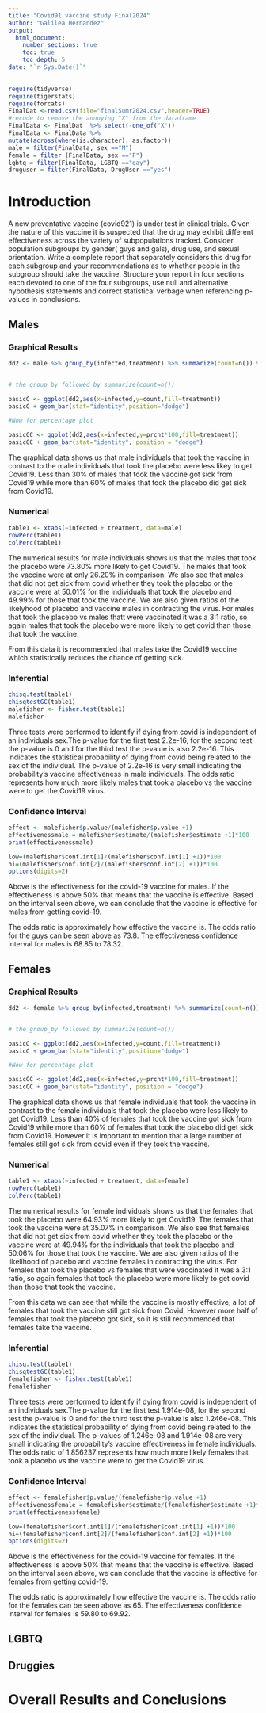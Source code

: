 ```yaml
---
title: "Covid91 vaccine study Final2024"
author: "Galilea Hernandez"
output: 
  html_document:
    number_sections: true
    toc: true
    toc_depth: 5
date: "`r Sys.Date()`" 
---
```


```r
require(tidyverse)
require(tigerstats)
require(forcats)
FinalDat <-read.csv(file="finalSumr2024.csv",header=TRUE)
#recode to remove the annoying "X" from the dataframe
FinalData <- FinalDat  %>% select(-one_of("X"))
FinalData <- FinalData %>%
mutate(across(where(is.character), as.factor))
male = filter(FinalData, sex =="M")
female = filter (FinalData, sex =="F")
lgbtq = filter(FinalData, LGBTQ =="gay")
druguser = filter(FinalData, DrugUser =="yes")
```

# Introduction

A new  preventative vaccine (covid921) is under test in clinical trials. Given the nature of this vaccine it is suspected that the drug may exhibit different effectiveness across the variety of subpopulations tracked. Consider population subgroups by gender( guys and gals), drug use, and sexual orientation. Write a complete report that separately considers this drug for each subgroup and your recommendations as to whether people in the subgroup should take the vaccine. Structure your report in four sections each devoted to one of the four subgroups, use null and alternative hypothesis statements and correct statistical verbage when referencing p-values in conclusions.

## Males

### Graphical Results


```r
dd2 <- male %>% group_by(infected,treatment) %>% summarize(count=n()) %>% mutate(prcnt=count/sum(count))


# the group_by followed by summarize(count=n())

basicC <- ggplot(dd2,aes(x=infected,y=count,fill=treatment))
basicC + geom_bar(stat="identity",position="dodge")

#Now for percentage plot

basicCC <- ggplot(dd2,aes(x=infected,y=prcnt*100,fill=treatment)) 
basicCC + geom_bar(stat="identity", position = "dodge")
```

The graphical data shows us that male individuals that took the vaccine in contrast to the male individuals that took the placebo were less likey to get Covid19. Less than 30% of males that took the vaccine got sick from Covid19 while more than 60% of males that took the placebo did get sick from Covid19.



### Numerical

```r
table1 <- xtabs(~infected + treatment, data=male)
rowPerc(table1)
colPerc(table1)
```


The numerical results for male individuals shows us that the males that took the placebo were 73.80% more likely to get Covid19. The males that took the vaccine were at only 26.20% in comparison. We also see that males that did not get sick from covid whether they took the placebo or the vaccine were at 50.01% for the individuals that took the placebo and 49.99% for those that took the vaccine. We are also given ratios of the likelyhood of placebo and vaccine males in contracting the virus. For males that took the placebo vs males thatt were vaccinated it was a 3:1 ratio, so again males that took the placebo were more likely to get covid than those that took the vaccine.

From this data it is recommended that males take the Covid19 vaccine which statistically reduces the chance of getting sick.

### Inferential

```r
chisq.test(table1)
chisqtestGC(table1)
malefisher <- fisher.test(table1)
malefisher
```


Three tests were performed to identify if dying from covid is independent of an individuals sex.The p-value for the first test 2.2e-16, for the second test the p-value is 0 and for the third test the p-value is also 2.2e-16. This indicates the statistical probability of dying from covid being related to the sex of the individual. The p-value of 2.2e-16 is very small indicating the probability's vaccine effectiveness in male individuals. The odds ratio represents how much more likely males that took a placebo vs the vaccine were to get the Covid19 virus.

### Confidence Interval


```r
effect <- malefisher$p.value/(malefisher$p.value +1)
effectivenessmale = malefisher$estimate/(malefisher$estimate +1)*100
print(effectivenessmale)
```

```r
low=(malefisher$conf.int[1]/(malefisher$conf.int[1] +1))*100
hi=(malefisher$conf.int[2]/(malefisher$conf.int[2] +1))*100
options(digits=2)
```



Above is the effectiveness for the covid-19 vaccine for males. If the effectiveness is above 50% that means that the vaccine is effective. Based on the interval seen above, we can conclude that the vaccine is effective for males from getting covid-19. 

The odds ratio is approximately how effective the vaccine is. The odds ratio for the guys can be seen above as 73.8. The effectiveness confidence interval for males is 68.85 to 78.32.


## Females

### Graphical Results

```r
dd2 <- female %>% group_by(infected,treatment) %>% summarize(count=n()) %>% mutate(prcnt=count/sum(count))


# the group_by followed by summarize(count=n())

basicC <- ggplot(dd2,aes(x=infected,y=count,fill=treatment))
basicC + geom_bar(stat="identity",position="dodge")

#Now for percentage plot

basicCC <- ggplot(dd2,aes(x=infected,y=prcnt*100,fill=treatment)) 
basicCC + geom_bar(stat="identity", position = "dodge")
```

The graphical data shows us that female individuals that took the vaccine in contrast to the female individuals that took the placebo were less likely to get Covid19. Less than 40% of females that took the vaccine got sick from Covid19 while more than 60% of females that took the placebo did get sick from Covid19. However it is important to mention that a large number of females still got sick from covid even if they took the vaccine.


### Numerical

```r
table1 <- xtabs(~infected + treatment, data=female)
rowPerc(table1)
colPerc(table1)
```

The numerical results for female individuals shows us that the females that took the placebo were 64.93% more likely to get Covid19. The females that took the vaccine were at 35.07% in comparison. We also see that females that did not get sick from covid whether they took the placebo or the vaccine were at 49.94% for the individuals that took the placebo and 50.06% for those that took the vaccine. We are also given ratios of the likelihood of placebo and vaccine females in contracting the virus. For females that took the placebo vs females that were vaccinated it was a 3:1 ratio, so again females that took the placebo were more likely to get covid than those that took the vaccine.

From this data we can see that while the vaccine is mostly effective, a lot of females that took the vaccine still got sick from Covid, However more half of females that took the placebo got sick, so it is still recommended that females take the vaccine.


### Inferential

```r
chisq.test(table1)
chisqtestGC(table1)
femalefisher <- fisher.test(table1)
femalefisher
```


Three tests were performed to identify if dying from covid is independent of an individuals sex.The p-value for the first test 1.914e-08, for the second test the p-value is 0 and for the third test the p-value is also 1.246e-08. This indicates the statistical probability of dying from covid being related to the sex of the individual. The p-values of 1.246e-08 and 1.914e-08 are very small indicating the probability's vaccine effectiveness in female individuals. The odds ratio of 1.856237 represents how much more likely females that took a placebo vs the vaccine were to get the Covid19 virus.



### Confidence Interval

```r
effect <- femalefisher$p.value/(femalefisher$p.value +1)
effectivenessfemale = femalefisher$estimate/(femalefisher$estimate +1)*100
print(effectivenessfemale)
```

```r
low=(femalefisher$conf.int[1]/(femalefisher$conf.int[1] +1))*100
hi=(femalefisher$conf.int[2]/(femalefisher$conf.int[2] +1))*100
options(digits=2)
```


Above is the effectiveness for the covid-19 vaccine for females. If the effectiveness is above 50% that means that the vaccine is effective. Based on the interval seen above, we can conclude that the vaccine is effective for females from getting covid-19. 

The odds ratio is approximately how effective the vaccine is. The odds ratio for the females can be seen above as 65. The effectiveness confidence interval for females is 59.80 to 69.92.


## LGBTQ



## Druggies


# Overall Results and Conclusions